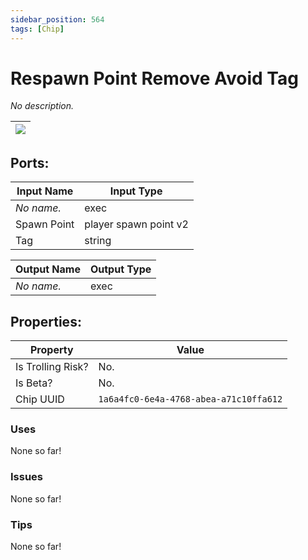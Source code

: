 ```yaml
---
sidebar_position: 564
tags: [Chip]
---
```


# Respawn Point Remove Avoid Tag


*No description.*

| ![](https://images-ext-2.discordapp.net/external/MPmIaQzlEPmgGWlgi-WxBBXt0Bjv_zWPkg1y1f_sy3s/https/www.recroomcircuits.com/image/circuit/absolute-value?width=206&height=108) |
|-----|

## Ports:

| Input Name | Input Type |
|-----------|-----------|
| *No name.* | exec |
| Spawn Point | player spawn point v2 |
| Tag | string |

| Output Name | Output Type |
|-----------|-----------|
| *No name.* | exec |

## Properties:

| Property  | Value |
|-------------------|-----------|
| Is Trolling Risk? | No. |
| Is Beta? | No. |
| Chip UUID | `1a6a4fc0-6e4a-4768-abea-a71c10ffa612` |

### Uses
None so far!

### Issues
None so far!

### Tips
None so far!
